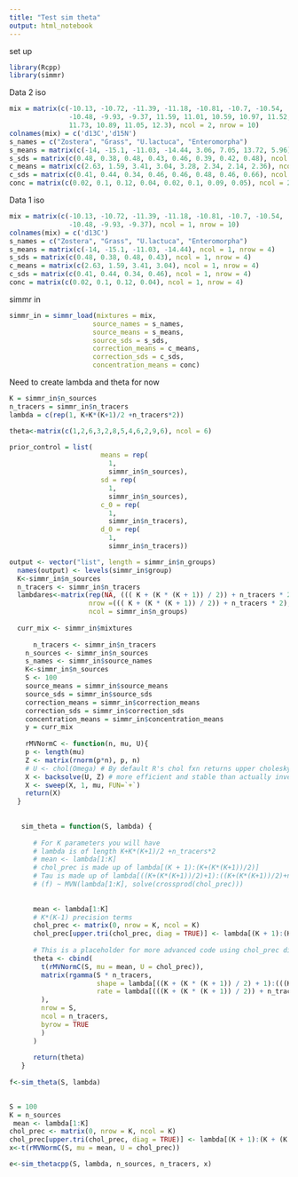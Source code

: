 ```yaml
---
title: "Test sim theta"
output: html_notebook
---
```



set up

```r
library(Rcpp)
library(simmr)
```


Data 2 iso
```r
mix = matrix(c(-10.13, -10.72, -11.39, -11.18, -10.81, -10.7, -10.54, 
               -10.48, -9.93, -9.37, 11.59, 11.01, 10.59, 10.97, 11.52, 11.89, 
               11.73, 10.89, 11.05, 12.3), ncol = 2, nrow = 10)
colnames(mix) = c('d13C','d15N')
s_names = c("Zostera", "Grass", "U.lactuca", "Enteromorpha")
s_means = matrix(c(-14, -15.1, -11.03, -14.44, 3.06, 7.05, 13.72, 5.96), ncol = 2, nrow = 4)
s_sds = matrix(c(0.48, 0.38, 0.48, 0.43, 0.46, 0.39, 0.42, 0.48), ncol = 2, nrow = 4)
c_means = matrix(c(2.63, 1.59, 3.41, 3.04, 3.28, 2.34, 2.14, 2.36), ncol = 2, nrow = 4)
c_sds = matrix(c(0.41, 0.44, 0.34, 0.46, 0.46, 0.48, 0.46, 0.66), ncol = 2, nrow = 4)
conc = matrix(c(0.02, 0.1, 0.12, 0.04, 0.02, 0.1, 0.09, 0.05), ncol = 2, nrow = 4)
```



Data 1 iso

```r
mix = matrix(c(-10.13, -10.72, -11.39, -11.18, -10.81, -10.7, -10.54, 
               -10.48, -9.93, -9.37), ncol = 1, nrow = 10)
colnames(mix) = c('d13C')
s_names = c("Zostera", "Grass", "U.lactuca", "Enteromorpha")
s_means = matrix(c(-14, -15.1, -11.03, -14.44), ncol = 1, nrow = 4)
s_sds = matrix(c(0.48, 0.38, 0.48, 0.43), ncol = 1, nrow = 4)
c_means = matrix(c(2.63, 1.59, 3.41, 3.04), ncol = 1, nrow = 4)
c_sds = matrix(c(0.41, 0.44, 0.34, 0.46), ncol = 1, nrow = 4)
conc = matrix(c(0.02, 0.1, 0.12, 0.04), ncol = 1, nrow = 4)
```



simmr in
```r
simmr_in = simmr_load(mixtures = mix,
                     source_names = s_names,
                     source_means = s_means,
                     source_sds = s_sds,
                     correction_means = c_means,
                     correction_sds = c_sds,
                     concentration_means = conc)
```


Need to create lambda and theta for now
```r
K = simmr_in$n_sources
n_tracers = simmr_in$n_tracers
lambda = c(rep(1, K+K*(K+1)/2 +n_tracers*2))

theta<-matrix(c(1,2,6,3,2,8,5,4,6,2,9,6), ncol = 6)
```




```r
prior_control = list(
                       means = rep(
                         1,
                         simmr_in$n_sources),
                       sd = rep(
                         1,
                         simmr_in$n_sources),
                       c_0 = rep(
                         1,
                         simmr_in$n_tracers),
                       d_0 = rep(
                         1,
                         simmr_in$n_tracers))

output <- vector("list", length = simmr_in$n_groups)
  names(output) <- levels(simmr_in$group)
  K<-simmr_in$n_sources
  n_tracers <- simmr_in$n_tracers
  lambdares<-matrix(rep(NA, ((( K + (K * (K + 1)) / 2)) + n_tracers * 2) * simmr_in$n_groups),
                    nrow =((( K + (K * (K + 1)) / 2)) + n_tracers * 2),
                    ncol = simmr_in$n_groups)
  
  curr_mix <- simmr_in$mixtures
  
      n_tracers <- simmr_in$n_tracers
    n_sources <- simmr_in$n_sources
    s_names <- simmr_in$source_names
    K<-simmr_in$n_sources
    S <- 100
    source_means = simmr_in$source_means
    source_sds = simmr_in$source_sds
    correction_means = simmr_in$correction_means
    correction_sds = simmr_in$correction_sds
    concentration_means = simmr_in$concentration_means
    y = curr_mix
    
    rMVNormC <- function(n, mu, U){
    p <- length(mu)
    Z <- matrix(rnorm(p*n), p, n)
    # U <- chol(Omega) # By default R's chol fxn returns upper cholesky factor
    X <- backsolve(U, Z) # more efficient and stable than actually inverting
    X <- sweep(X, 1, mu, FUN=`+`)
    return(X)
  }
    
    
   sim_theta = function(S, lambda) {
      
      # For K parameters you will have
      # lambda is of length K+K*(K+1)/2 +n_tracers*2
      # mean <- lambda[1:K]
      # chol_prec is made up of lambda[(K + 1):(K+(K*(K+1))/2)]
      # Tau is made up of lambda[((K+(K*(K+1))/2)+1):((K+(K*(K+1))/2)+n_tracers*2)]
      # (f) ~ MVN(lambda[1:K], solve(crossprod(chol_prec)))
      
      
      mean <- lambda[1:K]
      # K*(K-1) precision terms
      chol_prec <- matrix(0, nrow = K, ncol = K)
      chol_prec[upper.tri(chol_prec, diag = TRUE)] <- lambda[(K + 1):(K + (K * (K + 1)) / 2)]
      
      # This is a placeholder for more advanced code using chol_prec directly
      theta <- cbind(
        t(rMVNormC(S, mu = mean, U = chol_prec)),
        matrix(rgamma(S * n_tracers,
                      shape = lambda[((K + (K * (K + 1)) / 2) + 1):(((K + (K * (K + 1)) / 2)) + n_tracers)],
                      rate = lambda[(((K + (K * (K + 1)) / 2)) + n_tracers + 1):(((K + (K * (K + 1)) / 2)) + n_tracers * 2)]
        ),
        nrow = S,
        ncol = n_tracers,
        byrow = TRUE
        )
      )
      
      return(theta)
   }
   
f<-sim_theta(S, lambda)
   
```

```r
S = 100
K = n_sources
 mean <- lambda[1:K]
chol_prec <- matrix(0, nrow = K, ncol = K)
chol_prec[upper.tri(chol_prec, diag = TRUE)] <- lambda[(K + 1):(K + (K * (K + 1)) / 2)]
x<-t(rMVNormC(S, mu = mean, U = chol_prec))

e<-sim_thetacpp(S, lambda, n_sources, n_tracers, x)
```
   
   
   